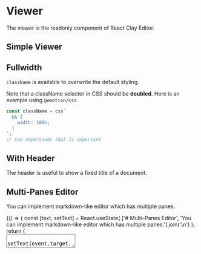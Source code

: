 
<Meta title="Get Started/Viewer" />

# Viewer

The viewer is the readonly component of React Clay Editor.


## Simple Viewer

<Canvas>
  <Story name="Simple Viewer">
    <ViewerRoot text={'This is a simple Viewer.'}>
      <ViewerTextFieldRoot>
        <ViewerTextFieldBody />
      </ViewerTextFieldRoot>
    </ViewerRoot>
  </Story>
</Canvas>

## Fullwidth

`className` is available to overwrite the default styling.

<Canvas>
  <Story name="Fullwidth">
    <ViewerRoot
      text={['This is a full-width Viewer.', '`className` is available to overwrite the default styling.'].join('\n')}
      className={css`
        && {
          width: 100%;
        }
      `}
    >
      <ViewerTextFieldRoot>
        <ViewerTextFieldBody />
      </ViewerTextFieldRoot>
    </ViewerRoot>
  </Story>
</Canvas>

Note that a className selector in CSS should be **doubled**. Here is an example using `@emotion/css`.

```ts
const className = css`
  && {
    width: 100%;
  }
`;
// two ampersands (&&) is important
```

## With Header

The header is useful to show a fixed title of a document.

<Canvas>
  <Story name="With Header">
    <ViewerRoot
      text={['This is an Viewer with the header.', 'The header is useful to show a fixed title of a document.'].join(
        '\n'
      )}
    >
      <ViewerTextFieldRoot>
        <ViewerTextFieldHeader header="React Clay Editor Header" />
        <ViewerTextFieldBody />
      </ViewerTextFieldRoot>
    </ViewerRoot>
  </Story>
</Canvas>

## Multi-Panes Editor

You can implement markdown-like editor which has multiple panes.

<Canvas>
  <Story name="Multi-Panes Editor">
    {() => {
      const [text, setText] = React.useState(
        ['# Multi-Panes Editor', 'You can implement markdown-like editor which has multiple panes.'].join('\n')
      );
      return (
        <div
          className={css`
            width: 100%;
            height: 100%;
            display: flex;
            justify-content: center;
            align-items: center;
          `}
        >
          <textarea
            value={text}
            onChange={(event) => setText(event.target.value)}
            className={css`
              && {
                width: 45%;
                height: 400px;
                margin: 5px;
              }
            `}
          />
          <ViewerRoot
            text={text}
            syntax="markdown"
            className={css`
              && {
                width: 45%;
                height: 400px;
                margin: 5px;
              }
            `}
          >
            <ViewerTextFieldRoot>
              <ViewerTextFieldBody />
            </ViewerTextFieldRoot>
          </ViewerRoot>
        </div>
      );
    }}
  </Story>
</Canvas>
